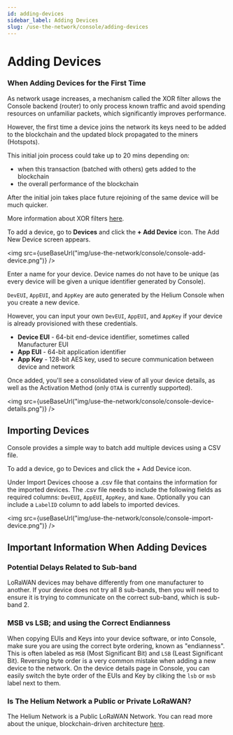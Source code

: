 ```yaml
---
id: adding-devices
sidebar_label: Adding Devices
slug: /use-the-network/console/adding-devices
---
```


# Adding Devices


### When Adding Devices for the First Time

As network usage increases, a mechanism called the XOR filter allows the Console backend (router) to only process known traffic and avoid spending resources on unfamiliar packets, which significantly improves performance.

However, the first time a device joins the network its keys need to be added to the blockchain and the updated block propagated to the miners (Hotspots).

This initial join process could take up to 20 mins depending on:

- when this transaction (batched with others) gets added to the blockchain
- the overall performance of the blockchain

After the initial join takes place future rejoining of the same device will be much quicker. 

More information about XOR filters [here](https://engineering.helium.com/2021/07/29/console-updates-2.0.html).

To add a device, go to **Devices** and click the **+ Add Device** icon. The Add New Device screen appears.

<img
  src={useBaseUrl("img/use-the-network/console/console-add-device.png")}
/>

Enter a name for your device. Device names do not have to be unique \(as every
device will be given a unique identifier generated by Console\). 

`DevEUI`, `AppEUI`, and `AppKey` are auto generated by the Helium Console when you create
a new device. 

However, you can input your own `DevEUI`, `AppEUI`, and `AppKey`
if your device is already provisioned with these credentials.

- **Device EUI** - 64-bit end-device identifier, sometimes called Manufacturer
  EUI
- **App EUI** - 64-bit application identifier
- **App Key** - 128-bit AES key, used to secure communication between device and
  network

Once added, you'll see a consolidated view of all your device details, as well
as the Activation Method \(only `OTAA` is currently supported\).

<img
  src={useBaseUrl("img/use-the-network/console/console-device-details.png")}
/>

## Importing Devices
Console provides a simple way to batch add multiple devices using a CSV file. 

To add a device, go to Devices and click the + Add Device icon.

Under Import Devices choose a .csv file that contains the information for the imported devices. The .csv file needs to include the following fields as required columns: `DevEUI`, `AppEUI`, `AppKey`, and `Name`. Optionally you can include a `LabelID` column to add labels to imported devices.

<img
  src={useBaseUrl("img/use-the-network/console/console-import-device.png")}
/>

## Important Information When Adding Devices


### Potential Delays Related to Sub-band

LoRaWAN devices may behave differently from one manufacturer to another. If your device does not try all 8 sub-bands, then you will need to ensure it is trying to communicate on the correct sub-band, which is sub-band 2.

### MSB vs LSB; and using the Correct Endianness

When copying EUIs and Keys into your device software, or into Console, make sure
you are using the correct byte ordering, known as "endianness". This is often
labeled as `MSB` \(Most Significant Bit\) and `LSB` \(Least Significant Bit\).
Reversing byte order is a very common mistake when adding a new device to the
network. On the device details page in Console, you can easily switch the byte
order of the EUIs and Key by cliking the `lsb` or `msb` label next to them.

### Is The Helium Network a Public or Private LoRaWAN?

The Helium Network is a Public LoRaWAN Network. You can read more about the
unique, blockchain-driven architecture [here](/blockchain).